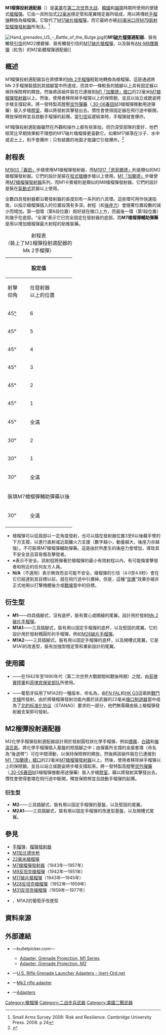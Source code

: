 {{NoteTA
|G1=Military
|G2=長度單位
|G3=Firearms
}}

'''M1榴彈投射適配器'''（{{Lang-en|M1 grenade projection adapter}}）是[[美軍|美軍]]在[[第二次世界大战|第二次世界大战]]、[[朝鲜战争|韓國]]和[[越南战争|越南]]時期所使用的便捷式[[步槍用榴彈|槍榴彈]]。它由一具附加式[[22毫米槍榴彈|22毫米]]穩定管和尾翼穩定器所組成，用以將傳統[[手榴弹|手榴弹]]轉換為槍榴彈。它取代了[[M17破片槍榴彈|M17破片槍榴彈]]，而它最終亦被[[40毫米榴彈|40毫米]][[口徑|口徑]][[M79榴彈發射器|M79]][[榴弹发射器|肩射型榴彈發射器]]所淘汰。<ref>Small Arms Survey 2008: Risk and Resilience. Cambridge University Press. 2008. p 24</ref>

[[File:Hand_grenades_US_-_Battle_of_the_Bulge.jpg|thumb]]的'''M1[[破片杀伤|破片]][[榴彈|榴彈]]適配器'''、裝有觸發[[引信|引信]]的M22煙霧彈、裝有觸發引信的[[M17破片槍榴彈|M17破片槍榴彈]]，以及裝有[[AN-M8煙霧彈|AN-M8煙霧彈]]（紅色）的M2氣體榴彈適配器]]

== 概述 ==
M1榴彈投射適配器旨在將標準的[[Mk_2手榴彈|Mk 2手榴彈]]輕鬆地轉換為槍榴彈。這是通過將Mk 2手榴彈裝插到其插腳當中所達成，而其中一條較長的插腳以上具有固定器以保持保險桿的釋放。然後將該組件裝在已連接到[[M1加兰德步枪|M1「加蘭德」]][[槍口|槍口]]的22毫米[[M7槍榴彈發射器|M7槍榴彈發射器]]以上。然後，使用者移除掉手榴彈以上的保險銷，並且以站立或跪姿將步槍支撐起來。將一發特製高膛壓[[空包彈|空包]][[彈藥|彈藥]]（[[.30-06春田步槍彈|.30-06春田]]M3槍榴彈推動用途彈藥）裝入步槍[[膛室|膛室]]，藉以將發射其擊發出去。慣性會使得固定器在飛行途中斷開，釋放保險桿並且啟動手榴彈的起爆。當[[引信|引信]]延遲結束時，手榴彈就會爆炸。

M1榴彈投射適配器雖然在外觀和操作上都有些笨拙，但仍深受部隊的愛好，他們經常比早期效果較不理想的M17破片槍榴彈更喜歡它。如果M17掉落在沙子、水中或泥土上，則不會爆炸；只有結實的地面才能讓它引發爆炸。<ref name=lex>{{Cite web|url=http://www.lexpev.nl/grenades/americas/unitedstates/m17.html|title=M17|website=www.lexpev.nl|accessdate=Feb 14, 2019|archive-date=2019-08-23|archive-url=https://web.archive.org/web/20190823055152/http://www.lexpev.nl/grenades/americas/unitedstates/m17.html|dead-url=no}}</ref>

== 射程表 ==
[[M1903春田步槍|M1903「春田」]]步槍使用M1槍榴彈發射器，而[[恩菲爾德M1917步槍|M1917「恩菲爾德」]]則是類似的M2槍榴彈發射器。它們的設計是裝在[[手動槍機|栓式槍機]]步槍以上使用。[[M1加兰德步枪|M1「加蘭德」]]步槍使用[[M7槍榴彈發射器|M7槍榴彈發射器]]系列，而M1卡賓槍則是類似的M8槍榴彈發射器。它們的設計是裝在[[氣動式_(槍械)|氣動式]]{{Link-en|半自動槍械|Semi-automatic firearm|半自動}}武器以上使用。

全數四具發射器都沿著發射器的長度刻有一系列的六具環。這些環可用作快速指南，以指示槍榴彈插入的位置段落有多深。射程（和[[後座力|後座力]]）會隨著位置段數的減少而增加。第一個環（第6段位置）剛好就在槍口上方，而最後一環（第1段位置）則幾乎在底部。“全滿”表示它已完全固定在發射器的底部。而'''M7槍榴彈輔助彈藥'''是用以增加槍榴彈最大射程的助推裝藥。 
{| class="wikitable"
|+ 射程表<br />（裝上了M1榴彈投射適配器的Mk 2手榴彈）
|-
! colspan=2 | 設定值 !! colspan=3 | 範圍（碼）
|-
! 射擊<br />仰角 !! 在發射器<br />以上的位置 !! 裝上M1的<br />M1903 !! 裝上M7的<br />M1「加蘭德」 !! 裝上M8的<br />M1卡賓槍
|-
| 45[[度_(角)|°]] || 6 || × ||60 ||35 
|-
| 45° || 5 ||60 ||80 ||50
|-
| 45° || 4 ||80 ||105 ||65 
|-
| 45° || 3 || 105 ||130 ||85
|-
| 45° ||2 || [[N/A|N/A]] ||  N/A || 100
|-
| 45° || 1 || N/A ||  N/A || 115
|-
| 45° || 全滿 || N/A ||  N/A || 130
|-
| 30° ||2 || 115 ||  140 || 90
|-
| 30° || 1 || 140 ||  165 || 105
|-
| 30° || 全滿 || 175 ||  175 || 115
|-
! colspan=5|裝填M7槍榴彈輔助彈藥以後
|-
| 30° || 全滿 || 225 ||  225 || 170
|-
|}
* 槍榴彈可以從肩部以一定角度發射，也可以插在發射器位置3至6以後藉手臂的下方支撐，以進行直射或近距離火力支援（數字越小，動量越大，後座力亦越強）。不可裝填M7槍榴彈輔助彈藥。這是由於所產生的後座力會增加，導玫其不安全並且容易傷及擊發者。
* '''×'''表示不安全。該射程將彈著於槍榴彈的最小有效射程以內，有可能傷害擊發者和附近的任何友方人員。
* '''N/A'''（不適用）表示無效而且可能不安全。槍榴彈的引信（4.0至4.8秒）會在它已經達到其目標以前，就在飛行途中引爆掉。但是，這種“[[空中爆炸|空爆]]”效果亦被非正式地用以打擊掩體後方或[[堑壕战|戰壕]]當中的目標。

== 衍生型 ==
* '''M1'''——四具插腳式，沒有底杯，裝有實心或開縫的尾翼。設計用於發射[[Mk_2手榴彈|Mk 2破片手榴彈]]。
* '''M1A1'''——三具插腳式，裝有用以固定手榴彈的底杯，以及堅固的尾翼。它的設計用於發射橢圓形的手榴彈，例如[[M26手榴彈|M26破片手榴彈]]。
* '''M1A2'''——三具插腳式，裝有用以固定手榴彈的底杯，以及開槽式尾翼。它是M1A1的改進型，裝有加強型穩定管和重新設計的尾翼。

== 使用國 ==
* {{flag|Philippines|1937}}——在1942年至1990年代（第二次世界大戰期間和戰後時期）之間，由[[菲律賓陸軍|菲律賓陸軍]]和[[菲律宾保安部队|菲律宾保安部队]]所使用。
* {{flagcountry|Portugal}}——葡萄牙採用了M1A2的一種版本，命名為{{Link-en|Dilagrama m/65手榴彈發射裝置|Dilagrama m/65|Dilagrama m/65}}，由[[FN_FAL自動步槍|FN FAL]]和[[HK_G3自動步槍|HK G3]]這兩款[[戰鬥步槍|戰鬥步槍]]所發射。由於將槍榴彈發射功能內置於該武器的22毫米[[砲口制動器|槍口制退器]]當中成為了[[北大西洋公约组织|北約]][[标准化协议|标准化协议]]（STANAG）要求的一部分，他們無需藉由裝上槍榴彈發射器支架即可發射。

== M2榴彈投射適配器 ==
M2化學手榴彈投射適配器設計用於發射圓柱狀化學手榴彈，例如[[煙霧彈|煙霧]]、[[白磷弹|白磷]]和[[催淚彈|催淚瓦斯]]。將化學手榴彈插入基盤的短插腳之中；由彈簧所支撐的金屬套環（命名為“後退帶”）可在中間滑動，以保持保險桿的釋放。然後將該組件裝在已連接到[[M1加兰德步枪|M1「加蘭德」]][[槍口|槍口]]的22毫米[[M7槍榴彈發射器|M7槍榴彈發射器]]以上。然後，使用者移除掉手榴彈以上的保險銷，並且以站立或跪姿將步槍支撐起來。將一發特製高膛壓[[空包彈|空包]][[彈藥|彈藥]]（[[.30-06春田步槍彈|.30-06春田]]M3槍榴彈推動用途彈藥）裝入步槍[[膛室|膛室]]，藉以將發射其擊發出去。慣性會使得套環在飛行途中斷開，釋放保險桿並且啟動手榴彈的起爆。

=== 衍生型 ===
* '''M2'''——三具插腳式，裝有用以固定手榴彈的基盤，以及堅固的尾翼。
* '''M2A1'''——三具插腳式，裝有用以固定手榴彈的改進型基盤，以及開槽式尾翼。

== 參見 ==
* [[手榴弹|手榴弹]]、[[榴彈發射器|榴彈發射器]]
* [[M1加兰德步枪|M1加兰德步枪]]
* [[22毫米槍榴彈|22毫米槍榴彈]]
* [[M7槍榴彈發射器|M7槍榴彈發射器]]（1943年—1957年）
* [[M9反坦克槍榴彈|M9反坦克槍榴彈]]（1942年—1951年）
* [[M17破片槍榴彈|M17破片槍榴彈]]（1943年—1945年）
* [[ENERGA反坦克槍榴彈|M28反坦克槍榴彈]]（1952年—1959年）
* [[M31反坦克槍榴彈|M31反坦克槍榴彈]]（1959年—1977年）
* {{Link-en|Dilagrama m/65手榴彈發射裝置|Dilagrama m/65|Dilagrama m/65}}，M1A2的葡萄牙改進型
<!-- == 註釋 ==
{{Reflist|group=note}} -->
== 資料來源 ==
<div class="references-small">
<references />
</div>
<!-- == 參考文獻 == -->
== 外部連結 ==
* {{en icon}}—bulletpicker.com—
** [https://bulletpicker.com/adapter_-grenade-projection_-m.html Adapter, Grenade Projection, M1 Series]
** [https://bulletpicker.com/adapter_-grenade-projection_-2.html Adapter, Grenade Projection, M2] {{Wayback|url=https://bulletpicker.com/adapter_-grenade-projection_-2.html |date=20220227070411 }}
* {{en icon}}—[http://www.inert-ord.net/usa03a/usarg/adapts/index.html U.S. Rifle Grenade Launcher Adapters - Inert-Ord.net] {{Wayback|url=http://www.inert-ord.net/usa03a/usarg/adapts/index.html |date=20200730021146 }}
* {{en icon}}—[https://www.lexpev.nl/grenades/americas/unitedstates/mk2rifleadapter.html Mk2 rifle adapter] {{Wayback|url=https://www.lexpev.nl/grenades/americas/unitedstates/mk2rifleadapter.html |date=20190816111025 }}
* {{en icon}}—[http://users.skynet.be/jeeper/page70.html Adapters] {{Wayback|url=http://users.skynet.be/jeeper/page70.html |date=20190119160116 }}

[[Category:槍榴彈|Category:槍榴彈]]
[[Category:二战步兵武器|Category:二战步兵武器]]
[[Category:美國二戰武器|Category:美國二戰武器]]
<!-- [[Category:美國榴彈|Category:美國榴彈]]
[[Category:美國二戰步兵武器|Category:美國二戰步兵武器]] -->